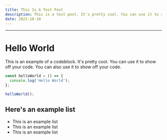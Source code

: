 ```yaml
---
title: This Is A Test Post
description: This is a test post. It's pretty cool. You can use it to show off your code. You can also use it to show off your code.
date: 2021-10-10
---
```


---

# Hello World

This is an example of a codeblock. It's pretty cool. You can use it to show off your code. You can also use it to show off your code.

```ts
const helloWorld = () => {
  console.log('Hello World');
};

helloWorld();
```

## Here's an example list

- This is an example list
- This is an example list
- This is an example list
